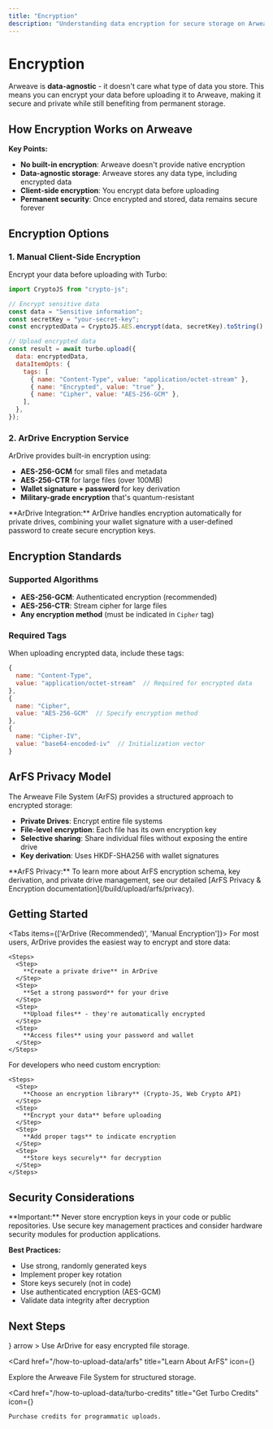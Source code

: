 ```yaml
---
title: "Encryption"
description: "Understanding data encryption for secure storage on Arweave"
---
```


# Encryption

Arweave is **data-agnostic** - it doesn't care what type of data you store. This means you can encrypt your data before uploading it to Arweave, making it secure and private while still benefiting from permanent storage.

## How Encryption Works on Arweave

**Key Points:**

- **No built-in encryption**: Arweave doesn't provide native encryption
- **Data-agnostic storage**: Arweave stores any data type, including encrypted data
- **Client-side encryption**: You encrypt data before uploading
- **Permanent security**: Once encrypted and stored, data remains secure forever

## Encryption Options

### 1. Manual Client-Side Encryption

Encrypt your data before uploading with Turbo:

```js
import CryptoJS from "crypto-js";

// Encrypt sensitive data
const data = "Sensitive information";
const secretKey = "your-secret-key";
const encryptedData = CryptoJS.AES.encrypt(data, secretKey).toString();

// Upload encrypted data
const result = await turbo.upload({
  data: encryptedData,
  dataItemOpts: {
    tags: [
      { name: "Content-Type", value: "application/octet-stream" },
      { name: "Encrypted", value: "true" },
      { name: "Cipher", value: "AES-256-GCM" },
    ],
  },
});
```

### 2. ArDrive Encryption Service

ArDrive provides built-in encryption using:

- **AES-256-GCM** for small files and metadata
- **AES-256-CTR** for large files (over 100MB)
- **Wallet signature + password** for key derivation
- **Military-grade encryption** that's quantum-resistant

<Callout type="info">
  **ArDrive Integration:** ArDrive handles encryption automatically for private
  drives, combining your wallet signature with a user-defined password to create
  secure encryption keys.
</Callout>

## Encryption Standards

### Supported Algorithms

- **AES-256-GCM**: Authenticated encryption (recommended)
- **AES-256-CTR**: Stream cipher for large files
- **Any encryption method** (must be indicated in `Cipher` tag)

### Required Tags

When uploading encrypted data, include these tags:

```js
{
  name: "Content-Type",
  value: "application/octet-stream"  // Required for encrypted data
},
{
  name: "Cipher",
  value: "AES-256-GCM"  // Specify encryption method
},
{
  name: "Cipher-IV",
  value: "base64-encoded-iv"  // Initialization vector
}
```

## ArFS Privacy Model

The Arweave File System (ArFS) provides a structured approach to encrypted storage:

- **Private Drives**: Encrypt entire file systems
- **File-level encryption**: Each file has its own encryption key
- **Selective sharing**: Share individual files without exposing the entire drive
- **Key derivation**: Uses HKDF-SHA256 with wallet signatures

<Callout type="info">
  **ArFS Privacy:** To learn more about ArFS encryption schema, key derivation,
  and private drive management, see our detailed [ArFS Privacy & Encryption
  documentation](/build/upload/arfs/privacy).
</Callout>

## Getting Started

<Tabs items={['ArDrive (Recommended)', 'Manual Encryption']}>
  <Tab value="ArDrive (Recommended)">
    For most users, ArDrive provides the easiest way to encrypt and store data:

    <Steps>
      <Step>
        **Create a private drive** in ArDrive
      </Step>
      <Step>
        **Set a strong password** for your drive
      </Step>
      <Step>
        **Upload files** - they're automatically encrypted
      </Step>
      <Step>
        **Access files** using your password and wallet
      </Step>
    </Steps>

  </Tab>

  <Tab value="Manual Encryption">
    For developers who need custom encryption:

    <Steps>
      <Step>
        **Choose an encryption library** (Crypto-JS, Web Crypto API)
      </Step>
      <Step>
        **Encrypt your data** before uploading
      </Step>
      <Step>
        **Add proper tags** to indicate encryption
      </Step>
      <Step>
        **Store keys securely** for decryption
      </Step>
    </Steps>

  </Tab>
</Tabs>

## Security Considerations

<Callout type="warning">
  **Important:** Never store encryption keys in your code or public
  repositories. Use secure key management practices and consider hardware
  security modules for production applications.
</Callout>

**Best Practices:**

- Use strong, randomly generated keys
- Implement proper key rotation
- Store keys securely (not in code)
- Use authenticated encryption (AES-GCM)
- Validate data integrity after decryption

## Next Steps

<Cards>
  <Card 
    href="https://ardrive.io" 
    title="Try ArDrive"
    icon={<Upload />}
    arrow
  >
    Use ArDrive for easy encrypted file storage.
  </Card>

<Card
  href="/how-to-upload-data/arfs"
  title="Learn About ArFS"
  icon={<FolderOpen />}
>
  Explore the Arweave File System for structured storage.
</Card>

  <Card 
    href="/how-to-upload-data/turbo-credits" 
    title="Get Turbo Credits"
    icon={<CreditCard />}
  >
    Purchase credits for programmatic uploads.
  </Card>
</Cards>
